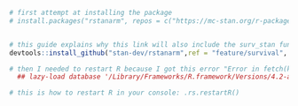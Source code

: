 


```r
# first attempt at installing the package
# install.packages("rstanarm", repos = c("https://mc-stan.org/r-packages/", getOption("repos"))) #this line will not automatically get you stan_surv due to a github/CRAN loophole


# this guide explains why this link will also include the surv_stan function https://github.com/stan-dev/rstanarm/issues/500
devtools::install_github("stan-dev/rstanarm",ref = "feature/survival", build_vignettes = FALSE) # it takes a few minutes to run

# then I needed to restart R because I got this error "Error in fetch(key) : 
  ## lazy-load database '/Library/Frameworks/R.framework/Versions/4.2-arm64/Resources/library/rstanarm/help/rstanarm.rdb' is corrupt"

# this is how to restart R in your console: .rs.restartR()
```

